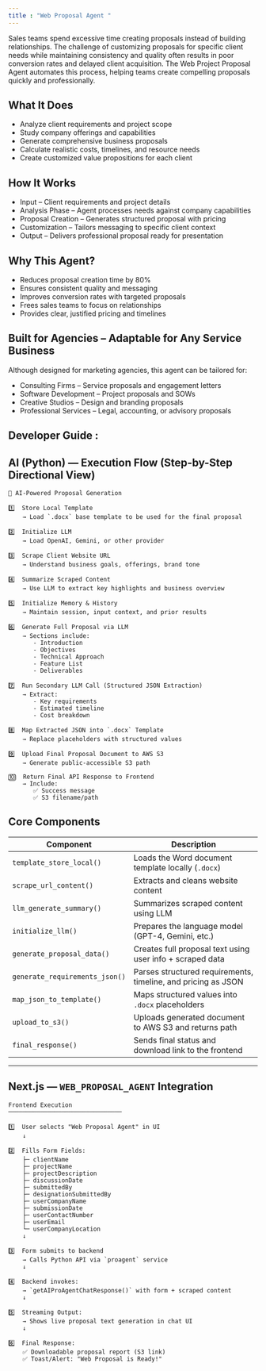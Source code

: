 ```yaml
---
title : "Web Proposal Agent "
---
```


Sales teams spend excessive time creating proposals instead of building relationships. The challenge of customizing proposals for specific client needs while maintaining consistency and quality often results in poor conversion rates and delayed client acquisition. The Web Project Proposal Agent automates this process, helping teams create compelling proposals quickly and professionally.

## What It Does

- Analyze client requirements and project scope  
- Study company offerings and capabilities  
- Generate comprehensive business proposals  
- Calculate realistic costs, timelines, and resource needs  
- Create customized value propositions for each client  

## How It Works

- Input – Client requirements and project details  
- Analysis Phase – Agent processes needs against company capabilities  
- Proposal Creation – Generates structured proposal with pricing  
- Customization – Tailors messaging to specific client context  
- Output – Delivers professional proposal ready for presentation  

## Why This Agent?

- Reduces proposal creation time by 80%  
- Ensures consistent quality and messaging  
- Improves conversion rates with targeted proposals  
- Frees sales teams to focus on relationships  
- Provides clear, justified pricing and timelines  

## Built for Agencies – Adaptable for Any Service Business

Although designed for marketing agencies, this agent can be tailored for:

- Consulting Firms – Service proposals and engagement letters  
- Software Development – Project proposals and SOWs  
- Creative Studios – Design and branding proposals  
- Professional Services – Legal, accounting, or advisory proposals  


## Developer Guide : 

## AI (Python) — Execution Flow (Step-by-Step Directional View)

```plaintext
🔁 AI-Powered Proposal Generation

1️⃣  Store Local Template
    → Load `.docx` base template to be used for the final proposal

2️⃣  Initialize LLM
    → Load OpenAI, Gemini, or other provider

3️⃣  Scrape Client Website URL
    → Understand business goals, offerings, brand tone

4️⃣  Summarize Scraped Content
    → Use LLM to extract key highlights and business overview

5️⃣  Initialize Memory & History
    → Maintain session, input context, and prior results

6️⃣  Generate Full Proposal via LLM
    → Sections include:
       - Introduction
       - Objectives
       - Technical Approach
       - Feature List
       - Deliverables

7️⃣  Run Secondary LLM Call (Structured JSON Extraction)
    → Extract:
       - Key requirements
       - Estimated timeline
       - Cost breakdown

8️⃣  Map Extracted JSON into `.docx` Template
    → Replace placeholders with structured values

9️⃣  Upload Final Proposal Document to AWS S3
    → Generate public-accessible S3 path

🔟  Return Final API Response to Frontend
    → Include:
       ✅ Success message
       ✅ S3 filename/path
```

## Core Components

| Component                   | Description                                                |
| ------------------------------ | ------------------------------------------------------------- |
| `template_store_local()`       | Loads the Word document template locally (`.docx`)            |
| `scrape_url_content()`         | Extracts and cleans website content                           |
| `llm_generate_summary()`       | Summarizes scraped content using LLM                          |
| `initialize_llm()`             | Prepares the language model (GPT-4, Gemini, etc.)             |
| `generate_proposal_data()`     | Creates full proposal text using user info + scraped data     |
| `generate_requirements_json()` | Parses structured requirements, timeline, and pricing as JSON |
| `map_json_to_template()`       | Maps structured values into `.docx` placeholders              |
| `upload_to_s3()`               | Uploads generated document to AWS S3 and returns path         |
| `final_response()`             | Sends final status and download link to the frontend          |

---

## Next.js — `WEB_PROPOSAL_AGENT` Integration

```plaintext
Frontend Execution
────────────────────────────────

1️⃣  User selects "Web Proposal Agent" in UI
    ↓

2️⃣  Fills Form Fields:
    ├─ clientName
    ├─ projectName
    ├─ projectDescription
    ├─ discussionDate
    ├─ submittedBy
    ├─ designationSubmittedBy
    ├─ userCompanyName
    ├─ submissionDate
    ├─ userContactNumber
    ├─ userEmail
    └─ userCompanyLocation
    ↓

3️⃣  Form submits to backend
    → Calls Python API via `proagent` service
    ↓

4️⃣  Backend invokes:
    → `getAIProAgentChatResponse()` with form + scraped content
    ↓

5️⃣  Streaming Output:
    → Shows live proposal text generation in chat UI
    ↓

6️⃣  Final Response:
    ✅ Downloadable proposal report (S3 link)
    ✅ Toast/Alert: "Web Proposal is Ready!"
```